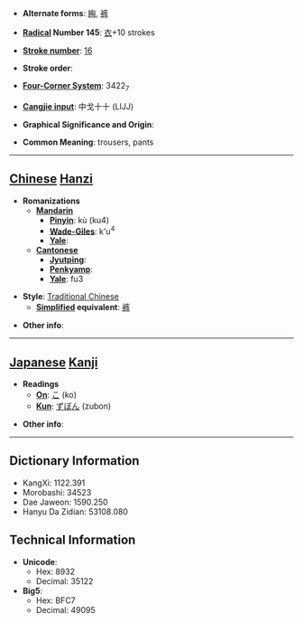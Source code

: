 * '''Alternate forms''': [[綯]], [[裤]]

* '''[[Wiktionary:Chinese radical index| Radical]] Number 145''': [[Wiktionary:Chinese radical index 衣|衣]]+10 strokes

* '''[[Wiktionary:Chinese total strokes index|Stroke number]]''': [[Wiktionary:Chinese total strokes index 16|16]]

* '''Stroke order''': 

* '''[[Wiktionary:Chinese four corner index|Four-Corner System]]''': 3422<sub>7</sub>

* '''[[Wiktionary:Chinese Cangjie index|Cangjie input]]''': 中戈十十 (LIJJ)

* '''Graphical Significance and Origin''': 

* '''Common Meaning''': trousers, pants

----

== [[Chinese]] [[Hanzi]] ==

* '''Romanizations'''
** '''[[Mandarin]]'''
*** '''[[Pinyin]]''': kù (ku4)
*** '''[[Wade-Giles]]''': k'u<sup>4</sup>
*** '''[[Yale]]''': 
** '''[[Cantonese]]'''
*** '''[[Jyutping]]''':
*** '''[[Penkyamp]]''': 
*** '''[[Yale]]''': fu3

* '''Style''': [[Traditional Chinese]] 
** '''[[Simplified Chinese|Simplified]] equivalent''': [[裤]]

* '''Other info''': 

----

== [[Japanese]] [[Kanji]] ==

* '''Readings'''
** '''[[On]]''': [[こ]] (ko)
** '''[[Kun]]''': [[ずぼん]] (zubon)

* '''Other info''':  

----

== Dictionary Information ==

* KangXi: 1122.391
* Morobashi: 34523
* Dae Jaweon: 1590.250
* Hanyu Da Zidian: 53108.080

== Technical Information ==

* '''Unicode''':
** Hex: 8932
** Decimal: 35122
* '''Big5''':
** Hex: BFC7
** Decimal: 49095